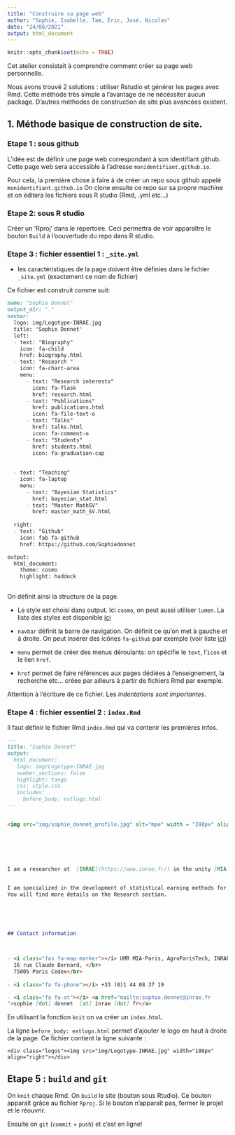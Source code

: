 ```yaml
---
title: "Construire sa page web"
author: "Sophie, Isabelle, Tam, Eric, José, Nicolas"
date: "24/08/2021"
output: html_document
---
```


```r
knitr::opts_chunk$set(echo = TRUE)
```

Cet atelier consistait à comprendre comment créer sa page web personnelle. 

Nous avons trouvé 2 solutions : utiliser Rstudio et générer les pages avec Rmd. Cette méthode très simple a l'avantage de ne nécéssiter aucun package. 
D'autres méthodes de construction de site plus avancées existent. 


## 1. Méthode basique de construction de site. 


### Etape 1 : sous github 

L'idée est de définir une page web correspondant à son identifiant github. 
Cette page web sera accessible à l'adresse `monidentifiant.github.io`. 

Pour cela, la première chose à faire à de créer un repo sous github appelé 
`monidentifiant.github.io`
On clone ensuite ce repo sur sa propre machine et on éditera les fichiers sous R studio (Rmd, .yml etc...)


### Etape 2: sous R studio

Créer un 'Rproj' dans le répertoire. Ceci permettra de voir apparaître le bouton `Build` à l'oouvertude du repo dans R studio. 

### Etape 3 : fichier essentiel 1 : `_site.yml`

- les caractéristiques de la page doivent être définies dans le fichier `_site.yml`  (exactement ce nom de fichier)

Ce fichier est construit comme suit: 

````markdown
name: "Sophie Donnet"
output_dir: "."
navbar:
  logo: img/Logotype-INRAE.jpg
  title: 'Sophie Donnet'
  left:
  - text: "Biography"
    icon: fa-child
    href: biography.html
  - text: "Research "
    icon: fa-chart-area
    menu:
      - text: "Research interests"
        icon: fa-flask
        href: research.html
      - text: "Publications"
        href: publications.html
        icon: fa-file-text-o
      - text: "Talks"
        href: talks.html
        icon: fa-comment-o 
      - text: "Students"
        href: students.html
        icon: fa-graduation-cap 
      
        
  - text: "Teaching"
    icon: fa-laptop
    menu:
      - text: "Bayesian Statistics"
        href: bayesian_stat.html
      - text: "Master MathSV"
        href: master_math_SV.html
             
  right:
  - text: "Github"
    icon: fab fa-github
    href: https://github.com/Sophiedonnet

output:
  html_document:
    theme: cosmo
    highlight: haddock
    
````

On définit ainsi la structure de la page. 

  - Le style est choisi dans output. Ici `cosmo`, on peut aussi utiliser `lumen`. La liste des styles est disponible [ici](https://www.datadreaming.org/post/r-markdown-theme-gallery/) 
  
  - `navbar` définit la barre de navigation. On définit ce qu'on met à gauche et à droite. On peut insérer  des icônes `fa-github` par exemple (voir liste [ici](https://fontawesome.com/v4.7/icons/))
  
  - `menu` permet de créer des menus déroulants: on spécifie le `text`, l'`icon` et le lien `href`. 
  
  - `href` permet de faire références aux pages dédiées à l'enseignement, la recherche etc... créee par ailleurs à partir de fichiers Rmd par exemple. 
  
Attention à l'écriture de ce fichier. Les *indentations sont importantes*.



### Etape 4 : fichier essentiel 2 : `index.Rmd`

Il faut définir le fichier Rmd `index.Rmd` qui va contenir les premières infos. 

````markdown
---
title: "Sophie Donnet"
output: 
  html_document:
   logo: img/Logotype-INRAE.jpg
   number_sections: false
   highlight: tango
   css: style.css
   includes:
     before_body: extlogo.html
---


<img src="img/sophie_donnet_profile.jpg" alt="mpe" width = "280px" align="right"> </img>
  
  

  

  
I am a researcher at  [INRAE](https://www.inrae.fr/) in the unity [MIA Paris](https://www6.inrae.fr/mia-paris). I am the head of the team [SOLsTIS](https://www6.inrae.fr/mia-paris/Equipes/SOLsTIS) (Statistical mOdelling and Learning for environnemenT and lIfe Sciences).  Our unity is located at [AgroParisTech](https://www.agroparistech.fr) in Paris for yet a few months. 


I am specialized in the development of statistical earning methods for ecology and life sciences in general. I work with people from different background: statisticians, ecologists ...
You will find more details on the Research section.
  
  
 
  
  
## Contact information



- <i class="fas fa-map-marker"></i> UMR MIA-Paris, AgroParisTech, INRAE, </br>
  16 rue Claude Bernard, </br>
  75005 Paris Cedex</br>
  
- <i class="fa fa-phone"></i> +33 (0)1 44 08 37 19

- <i class="fa fa-at"></i> <a href="mailto:sophie.donnet@inrae.fr
">sophie [dot] donnet  [at] inrae [dot] fr</a>

````

En utilisant la fonction `knit` on va créer un `index.html`. 

La ligne `before_body: extlogo.html` permet d'ajouter le logo en haut à droite de la page. Ce fichier contient la ligne suivante : 

````
<div class="logos"><img src="img/Logotype-INRAE.jpg" width="180px" align="right"></div>
```` 

## Etape 5 : `build` and `git`

On `knit` chaque Rmd.  On `build` le site (bouton sous Rtudio).  Ce bouton apparaît grâce au fichier `Rproj`. Si le bouton n'apparaît pas,  fermer le projet et le réouvrir.  

Ensuite on `git` (`commit` + `push`)  et c'est en ligne! 


 